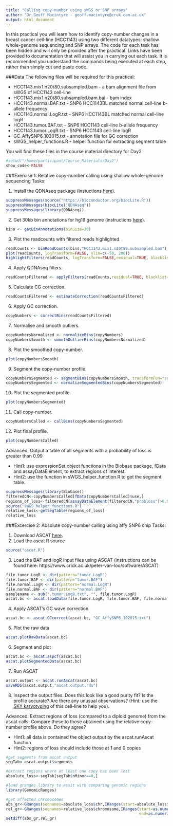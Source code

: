 ```yaml
---
title: "Calling copy-number using sWGS or SNP arrays"
author: "Dr Geoff Macintyre - geoff.macintyre@cruk.cam.ac.uk"
output: html_document
---
```


In this practical you will learn how to identify copy-number changes in a breast cancer cell-line (HCC1143) using two different datatypes: shallow whole-genome sequencing and SNP arrays. The code for each task has been hidden and will only be provided after the practical. Links have been provided to documentation that will assist you in carrying out each task. It is recommended you understand the commands being executed at each step, rather than simply cut and paste code.

###Data
The following files will be required for this practical:

* HCC1143.mix1.n20t80.subsampled.bam - a bam alignment file from sWGS of HCC1143 cell-line
* HCC1143.mix1.n20t80.subsampled.bam.bai - bam index
* HCC1143.normal.BAF.txt - SNP6 HCC1143BL matched normal cell-line b-allele frequency
* HCC1143.normal.LogR.txt - SNP6 HCC1143BL matched normal cell-line logR
* HCC1143.tumor.BAF.txt - SNP6 HCC1143 cell-line b-allele frequency
* HCC1143.tumor.LogR.txt - SNP6 HCC1143 cell-line logR
* GC_AffySNP6_102015.txt - annotation file for GC correction
* sWGS_helper_functions.R - helper function for extracting segment table

You will find these files in the course material directory for Day2

```r
#setwd("/home/participant/Course_Materials/Day2")
show_code<-FALSE
```

###Exercise 1: Relative copy-number calling using shallow whole-genome sequencing
Tasks:

1. Install the QDNAseq package (instuctions [here](http://bioconductor.org/packages/release/bioc/html/QDNAseq.html)).

```r
suppressMessages(source("https://bioconductor.org/biocLite.R"))
suppressMessages(biocLite("QDNAseq"))
suppressMessages(library(QDNAseq))
```

2. Get 30kb bin annotations for hg19 genome (instructions [here](http://bioconductor.org/packages/release/bioc/vignettes/QDNAseq/inst/doc/QDNAseq.pdf)).

```r
bins <- getBinAnnotations(binSize=30)
```

3. Plot the readcounts with filtered reads highlighted.

```r
readCounts <- binReadCounts(bins,"HCC1143.mix1.n20t80.subsampled.bam")
plot(readCounts, logTransform=FALSE, ylim=c(-50, 200))
highlightFilters(readCounts, logTransform=FALSE,residual=TRUE, blacklist=TRUE)
```

4. Apply QDNAseq filters.

```r
readCountsFiltered <- applyFilters(readCounts,residual=TRUE, blacklist=TRUE)
```

5. Calculate CG correction.

```r
readCountsFiltered <- estimateCorrection(readCountsFiltered)
```


6. Apply GC correction.

```r
copyNumbers <- correctBins(readCountsFiltered)
```


7. Normalise and smooth outliers.

```r
copyNumbersNormalized <- normalizeBins(copyNumbers)
copyNumbersSmooth <- smoothOutlierBins(copyNumbersNormalized)
```


8. Plot the smoothed copy-number.

```r
plot(copyNumbersSmooth)
```


9. Segment the copy-number profile.

```r
copyNumbersSegmented <- segmentBins(copyNumbersSmooth, transformFun="sqrt")
copyNumbersSegmented <- normalizeSegmentedBins(copyNumbersSegmented)
```


10. Plot the segmented profile.

```r
plot(copyNumbersSegmented)
```


11. Call copy-number.

```r
copyNumbersCalled <- callBins(copyNumbersSegmented)
```


12. Plot final profile.

```r
plot(copyNumbersCalled)
```

Advanced: Output a table of all segments with a probability of loss is greater than 0.99 

* Hint1: use expressionSet object functions in the Biobase package, fData and assayDataElement, to extract regions of interest.
* Hint2: use the function in sWGS_helper_function.R to get the segment table.

```r
suppressMessages(library(Biobase))
filteredCN<-copyNumbersCalled[fData(copyNumbersCalled)$use,]
regions_of_loss<-filteredCN[assayDataElement(filteredCN,"probloss")>0.99,]
source("sWGS_helper_functions.R")
relative_loss<-getSegTable(regions_of_loss)
relative_loss
```


###Excercise 2: Absolute copy-number calling using affy SNP6 chip
Tasks:

1. Download ASCAT [here](https://www.crick.ac.uk/peter-van-loo/software/ASCAT).
2. Load the ascat R source

```r
source("ascat.R")
```
3. Load the BAF and logR input files using ASCAT (instructions can be found here: https://www.crick.ac.uk/peter-van-loo/software/ASCAT)

```r
file.tumor.LogR <- dir(pattern="tumor.LogR")
file.tumor.BAF <- dir(pattern="tumor.BAF")
file.normal.LogR <- dir(pattern="normal.LogR")
file.normal.BAF <- dir(pattern="normal.BAF")
samplename <- sub(".tumor.LogR.txt", "", file.tumor.LogR)
ascat.bc <- ascat.loadData(file.tumor.LogR, file.tumor.BAF, file.normal.LogR, file.normal.BAF, chrs=c(1:22))
```


4. Apply ASCAT's GC wave correction

```r
ascat.bc <- ascat.GCcorrect(ascat.bc, "GC_AffySNP6_102015.txt")
```


5. Plot the raw data

```r
ascat.plotRawData(ascat.bc)
```


6. Segment and plot

```r
ascat.bc <- ascat.aspcf(ascat.bc)
ascat.plotSegmentedData(ascat.bc)
```


7. Run ASCAT

```r
ascat.output <- ascat.runAscat(ascat.bc)
saveRDS(ascat.output,"ascat.output.rds")
```


8. Inspect the output files. Does this look like a good purity fit? Is the profile accurate? Are there any unusual observations? (Hint: use the [SKY karyotyping](http://www.pawefish.path.cam.ac.uk/BreastCellLineDescriptions/HCC1143.html) of this cell-line to help you).

Advanced: Extract regions of loss (compared to a diploid genome) from the ascat calls. Compare these to those obtained using the relative copy-number profile above. Do they agree? 

* Hint1: all data is contained the object output by the ascat.runAscat function
* Hint2: regions of loss should include those at 1 and 0 copies

```r
#get segments from ascat output
segTab<-ascat.output$segments

#extract regions where at least one copy has been lost
absolute_loss<-segTab[segTab$nMinor==0,]

#load granges library to assit with comparing genomic regions
library(GenomicRanges)

#get affected chromosomes
abs_gr<-GRanges(seqnames=absolute_loss$chr,IRanges(start=absolute_loss$startpos,end=absolute_loss$endpos))
rel_gr<-GRanges(seqnames=relative_loss$chromosome,IRanges(start=as.numeric(relative_loss$start),
                                                          end=as.numeric(relative_loss$end)))
setdiff(abs_gr,rel_gr)
```

